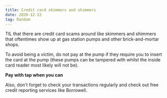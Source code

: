 ```yaml
---
title: Credit card skimmers and shimmers
date: 2020-12-22
tag: Random
---
```



TIL that there are credit card scams around like skimmers and shimmers that
oftentimes show up at gas station pumps and other brick-and-mortar shops.

To avoid being a victim, do not pay at the pump if they require you
to insert the card at the pump (these pumps can be tampered with whilst the inside
card reader most likely will not be).

**Pay with tap when you can**

Also, don't forget to check your transactions regularly and check out
free credit reporting services like Borrowell.
